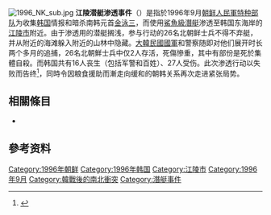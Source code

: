 {{NoteTA
|G1=Military
|G2=地區用語
|G3=地名
}}
[[File:1996_NK_sub.jpg|thumb]]
'''江陵潜艇渗透事件'''（{{kor|k=강릉지역 무장공비 침투사건|hanja=江陵地域武裝共匪浸透事件}}）是指於1996年9月[[朝鲜人民軍特种部队|朝鲜人民軍特种部队]]为收集[[韩国|韩国]]情报和暗杀南韩元首[[金泳三|金泳三]]，而使用[[鯊魚級潛艇_(朝鲜)|鯊魚級潛艇]]渗透至韩国东海岸的[[江陵市|江陵市]]附近。由于渗透用的潜艇搁浅，参与行动的26名北朝鲜士兵不得不弃艇，并从附近的海滩躲入附近的山林中隐藏。[[大韓民國國軍|大韓民國國軍]]和警察随即对他们展开时长两个多月的追捕，26名北朝鮮士兵中仅2人存活，死傷慘重，其中有部份是死於集體自殺。而韩国共有16人丧生（包括军警和百姓）、27人受伤。此次渗透行动以失败而告终<ref>{{cite web
| url=http://news.163.com/09/1118/16/5ODRJLT500011MSF_4.html
| title=朝韩秘密战：96年朝鲜特种部队对韩国秘密潜入
| publisher=网易军事
| date=2009-11-18
| access-date=2010-05-24
| archive-date=2020-09-26
| archive-url=https://web.archive.org/web/20200926162748/http://news.163.com/09/1118/16/5ODRJLT500011MSF_4.html
| dead-url=no
}}</ref>，同時令因粮食援助而漸走向缓和的朝韩关系再次走进紧张局势。

==相關條目==
*{{Link-en|瑞典海域潛艇入侵事件|Swedish submarine incidents}}

== 參考资料 ==
<references/>
{{朝鲜战争}}

[[Category:1996年朝鲜|Category:1996年朝鲜]]
[[Category:1996年韩国|Category:1996年韩国]]
[[Category:江陵市|Category:江陵市]]
[[Category:1996年9月|Category:1996年9月]]
[[Category:韓戰後的南北衝突|Category:韓戰後的南北衝突]]
[[Category:潛艇事件|Category:潛艇事件]]